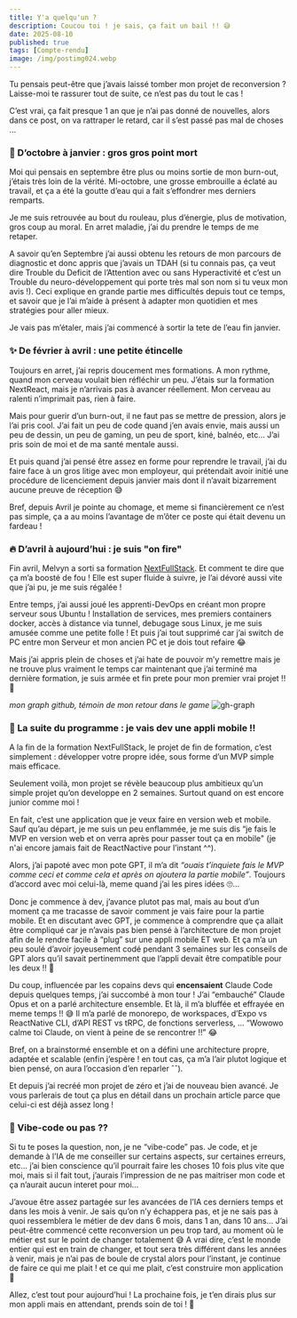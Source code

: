 ```yaml
---
title: Y'a quelqu'un ?
description: Coucou toi ! je sais, ça fait un bail !! 😅
date: 2025-08-10
published: true
tags: [Compte-rendu]
image: /img/postimg024.webp
---
```


Tu pensais peut-être que j’avais laissé tomber mon projet de reconversion ? Laisse-moi te rassurer tout de suite, ce n’est pas du tout le cas !

C’est vrai, ça fait presque 1 an que je n’ai pas donné de nouvelles, alors dans ce post, on va rattraper le retard, car il s’est passé pas mal de choses …

### 🛑 D’octobre à janvier : gros gros point mort

Moi qui pensais en septembre être plus ou moins sortie de mon burn-out, j’étais très loin de la vérité. Mi-octobre, une grosse embrouille a éclaté au travail, et ça a été la goutte d’eau qui a fait s’effondrer mes derniers remparts.

Je me suis retrouvée au bout du rouleau, plus d’énergie, plus de motivation, gros coup au moral. En arret maladie, j’ai du prendre le temps de me retaper.

A savoir qu’en Septembre j’ai aussi obtenu les retours de mon parcours de diagnostic et donc appris que j’avais un TDAH (si tu connais pas, ça veut dire Trouble du Deficit de l’Attention avec ou sans Hyperactivité et c’est un Trouble du neuro-développement qui porte très mal son nom si tu veux mon avis !). Ceci explique en grande partie mes difficultés depuis tout ce temps, et savoir que je l’ai m’aide à présent à adapter mon quotidien et mes stratégies pour aller mieux.

Je vais pas m’étaler, mais j’ai commencé à sortir la tete de l’eau fin janvier.

### ✨ De février à avril : une petite étincelle

Toujours en arret, j’ai repris doucement mes formations. A mon rythme, quand mon cerveau voulait bien réfléchir un peu. J’étais sur la formation NextReact, mais je n’arrivais pas à avancer réellement. Mon cerveau au ralenti n’imprimait pas, rien à faire.

Mais pour guerir d’un burn-out, il ne faut pas se mettre de pression, alors je l’ai pris cool. J’ai fait un peu de code quand j’en avais envie, mais aussi un peu de dessin, un peu de gaming, un peu de sport, kiné, balnéo, etc… J’ai pris soin de moi et de ma santé mentale aussi.

Et puis quand j’ai pensé être assez en forme pour reprendre le travail, j’ai du faire face à un gros litige avec mon employeur, qui prétendait avoir initié une procédure de licenciement depuis janvier mais dont il n’avait bizarrement aucune preuve de réception 😅

Bref, depuis Avril je pointe au chomage, et meme si financièrement ce n’est pas simple, ça a au moins l’avantage de m’ôter ce poste qui était devenu un fardeau !

### 🔥 D’avril à aujourd’hui : je suis "on fire"

Fin avril, Melvyn a sorti sa formation [NextFullStack](https://dub.sh/nfslp-slcode). Et comment te dire que ça m’a boosté de fou ! Elle est super fluide à suivre, je l’ai dévoré aussi vite que j’ai pu, je me suis régalée !

Entre temps, j’ai aussi joué les apprenti-DevOps en créant mon propre serveur sous Ubuntu ! Installation de services, mes premiers containers docker, accès à distance via tunnel, debugage sous Linux, je me suis amusée comme une petite folle ! Et puis j’ai tout supprimé car j’ai switch de PC entre mon Serveur et mon ancien PC et je dois tout refaire 😂

Mais j’ai appris plein de choses et j’ai hate de pouvoir m’y remettre mais je ne trouve plus vraiment le temps car maintenant que j’ai terminé ma dernière formation, je suis armée et fin prete pour mon premier vrai projet !! 🤩

_mon graph github, témoin de mon retour dans le game_
![gh-graph](../img/gh-graph.webp)

### 📱 La suite du programme : je vais dev une appli mobile !!

A la fin de la formation NextFullStack, le projet de fin de formation, c’est simplement : développer votre propre idée, sous forme d’un MVP simple mais efficace.

Seulement voilà, mon projet se révèle beaucoup plus ambitieux qu’un simple projet qu’on developpe en 2 semaines. Surtout quand on est encore junior comme moi !

En fait, c’est une application que je veux faire en version web et mobile. Sauf qu’au départ, je me suis un peu enflammée, je me suis dis “je fais le MVP en version web et on verra après pour passer tout ça en mobile" (je n'ai encore jamais fait de ReactNactive pour l’instant ^^).

Alors, j’ai papoté avec mon pote GPT, il m’a dit _“ouais t’inquiete fais le MVP comme ceci et comme cela et après on ajoutera la partie mobile”_. Toujours d’accord avec moi celui-là, meme quand j’ai les pires idées 🙄…

Donc je commence à dev, j’avance plutot pas mal, mais au bout d’un moment ça me tracasse de savoir comment je vais faire pour la partie mobile. Et en discutant avec GPT, je commence à comprendre que ça allait être compliqué car je n’avais pas bien pensé à l’architecture de mon projet afin de le rendre facile à “plug” sur une appli mobile ET web. Et ça m’a un peu soulé d’avoir joyeusement codé pendant 3 semaines sur les conseils de GPT alors qu’il savait pertinemment que l’appli devait être compatible pour les deux !! 😤

Du coup, influencée par les copains devs qui **encensaient** Claude Code depuis quelques temps, j’ai succombé à mon tour ! J’ai “embauché” Claude Opus et on a parlé architecture ensemble. Et là, il m’a bluffée et effrayée en meme temps !! 😅 Il m’a parlé de monorepo, de workspaces, d’Expo vs ReactNative CLI, d’API REST vs tRPC, de fonctions serverless, … “Wowowo calme toi Claude, on vient à peine de se rencontrer !!” 😂

Bref, on a brainstormé ensemble et on a défini une architecture propre, adaptée et scalable (enfin j’espère ! en tout cas, ça m’a l’air plutot logique et bien pensé, on aura l’occasion d’en reparler ˆˆ).

Et depuis j’ai recréé mon projet de zéro et j’ai de nouveau bien avancé. Je vous parlerais de tout ça plus en détail dans un prochain article parce que celui-ci est déjà assez long !

### 🔮 Vibe-code ou pas ??

Si tu te poses la question, non, je ne “vibe-code” pas. Je code, et je demande à l’IA de me conseiller sur certains aspects, sur certaines erreurs, etc… j’ai bien conscience qu’il pourrait faire les choses 10 fois plus vite que moi, mais si il fait tout, j’aurais l’impression de ne pas maitriser mon code et ça n’aurait aucun interet pour moi…

J’avoue être assez partagée sur les avancées de l’IA ces derniers temps et dans les mois à venir. Je sais qu’on n’y échappera pas, et je ne sais pas à quoi ressemblera le métier de dev dans 6 mois, dans 1 an, dans 10 ans… J’ai peut-être commencé cette reconversion un peu trop tard, au moment où le métier est sur le point de changer totalement 😅
A vrai dire, c’est le monde entier qui est en train de changer, et tout sera très différent dans les années à venir, mais je n’ai pas de boule de crystal alors pour l’instant, je continue de faire ce qui me plait ! et ce qui me plait, c’est construire mon application 🤩

Allez, c’est tout pour aujourd’hui ! La prochaine fois, je t’en dirais plus sur mon appli mais en attendant, prends soin de toi ! 💫
